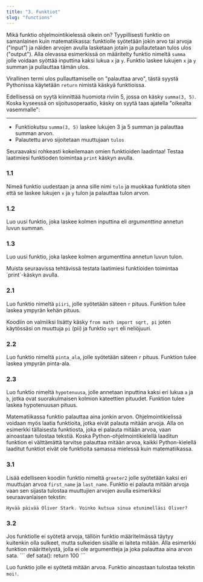 ```yaml
---
title: "3. Funktiot"
slug: "functions"
---
```


<Segment title="1. Eka funktio">

Mikä funktio ohjelmointikielessä oikein on? Tyypillisesti funktio on samanlainen kuin matematiikassa: funktiolle syötetään jokin arvo
tai arvoja ("input") ja näiden arvojen avulla lasketaan jotain ja pullautetaan tulos ulos ("output").
Alla olevassa esimerkissä on määritelty funktio nimeltä `summa` jolle voidaan syöttää inputtina kaksi lukua `x` ja `y`.
Funktio laskee lukujen `x` ja `y` summan ja pullauttaa tämän ulos.

<Obs>

Virallinen termi ulos pullauttamiselle on "palauttaa arvo", tästä syystä
Pythonissa käytetään `return` nimistä käskyä funktioissa.

</Obs>

<Trinket id="9fb9364433" height="400"/>

<Obs>

Edellisessä on syytä kiinnittää huomiota riviin 5, jossa on käsky `summa(3, 5)`. Koska kyseessä on sijoitusoperaatio, käsky on syytä taas ajatella "oikealta vasemmalle":

***

* Funktiokutsu `summa(3, 5)` laskee lukujen 3 ja 5 summan ja palauttaa summan arvon.
* Palautettu arvo sijoitetaan muuttujaan `tulos`

</Obs>

Seuraavaksi rohkeasti kokeilemaan omien funktioiden laadintaa! Testaa laatimiesi funktioden toimintaa `print` käskyn avulla.

### 1.1

Nimeä funktio uudestaan ja anna sille nimi `tulo` ja muokkaa funktiota siten että se laskee lukujen `x` ja `y` tulon
ja palauttaa tulon arvon.

### 1.2

Luo uusi funktio, joka laskee kolmen inputtina eli *argumenttina* annetun luvun summan. 

### 1.3

Luo uusi funktio, joka laskee kolmen argumenttina annetun luvun tulon.

</Segment>

<Segment title="2. Matematiikasta tuttuja funktioita">
Muista seuraavissa tehtävissä testata laatimiesi funktioiden toimintaa `print`-käskyn avulla.
<Trinket id="6952c692bc" height="300"/>

### 2.1

Luo funktio nimeltä `piiri`, jolle syötetään säteen `r` pituus. Funktion tulee laskea ympyrän kehän pituus.

<Obs>

Koodiin on valmiiksi lisätty käsky `from math import sqrt, pi` joten käytössäsi on muuttuja `pi` (pii) ja funktio `sqrt` eli neliöjuuri.

</Obs>

### 2.2

Luo funktio nimeltä `pinta_ala`, jolle syötetään säteen `r` pituus. Funktion tulee laskea ympyrän pinta-ala.

### 2.3

Luo funktio nimeltä `hypotenuusa`, jolle annetaan inputtina kaksi eri lukua `a` ja `b`, jotka ovat suorakulmaisen
kolmion kateettien pituudet. Funktion tulee laskea hypotenuusan pituus.
</Segment>

<Segment title="3. Funktio ilman paluuarvoa">
Matematiikassa funktio palauttaa aina jonkin arvon. Ohjelmointikielissä voidaan myös laatia funktioita, jotka eivät palauta mitään arvoja.
Alla on esimerkki tällaisesta funktiosta, joka ei palauta mitään arvoa, vaan ainoastaan tulostaa tekstiä.

<Trinket id="7190f5e043" height="300"/>

<Obs>
Koska Python-ohjelmointikielellä laaditun funktion ei välttämättä tarvitse palauttaa mitään arvoa, kaikki Python-kielellä laaditut funktiot eivät ole funktioita samassa mielessä kuin
matematiikassa.
</Obs>

### 3.1

Lisää edelliseen koodiin funktio nimeltä `greeter2` jolle syötetään kaksi eri muuttujan arvoa `first_name` ja `last_name`. Funktio ei palauta
mitään arvoja vaan sen sijasta tulostaa muuttujien arvojen avulla esimerkiksi seuraavanlaisen tekstin:

`Hyvää päivää Oliver Stark. Voinko kutsua sinua etunimelläsi Oliver?`

### 3.2

<Obs>
Jos funktiolle ei syötetä arvoja, tällöin funktio määritelmässä täytyy kuitenkin olla sulkeet, mutta sulkeiden sisälle ei laiteta mitään.
Alla esimerkki funktion määrittelystä, jolla ei ole argumentteja ja joka palauttaa aina arvon sata.
```
def sata():
  return 100
```
</Obs>

Luo funktio jolle ei syötetä mitään arvoa. Funktio ainoastaan tulostaa tekstin `moi!`.


</Segment>

